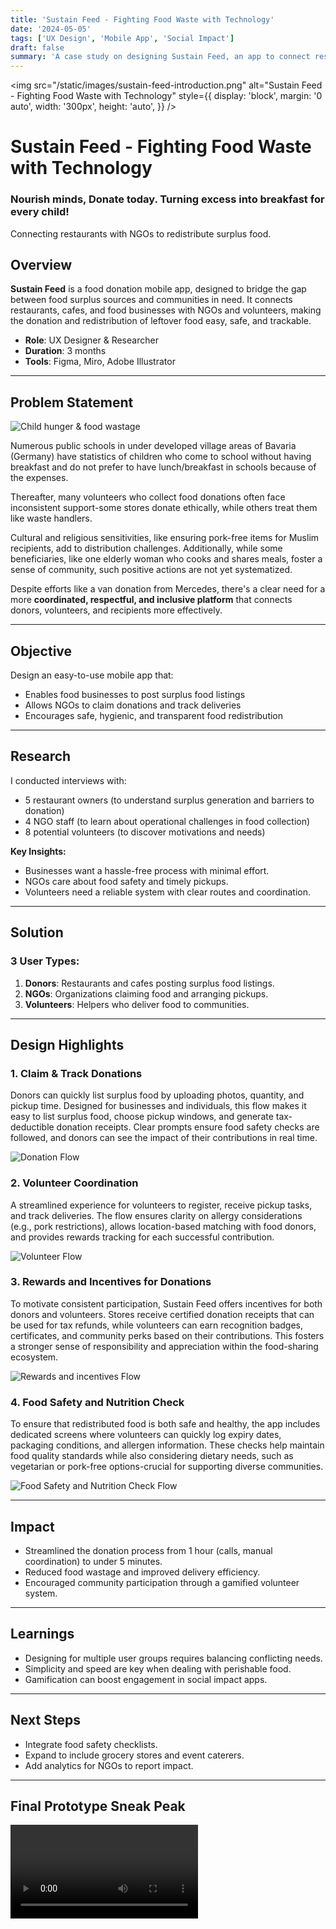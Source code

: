 ```yaml
---
title: 'Sustain Feed - Fighting Food Waste with Technology'
date: '2024-05-05'
tags: ['UX Design', 'Mobile App', 'Social Impact']
draft: false
summary: 'A case study on designing Sustain Feed, an app to connect restaurants with NGOs to redistribute surplus food.'
---
```



<img
  src="/static/images/sustain-feed-introduction.png"
  alt="Sustain Feed - Fighting Food Waste with Technology"
  style={{
    display: 'block',
    margin: '0 auto',
    width: '300px',
    height: 'auto',
  }}
/>
<div style={{ textAlign: 'center', marginBottom: '2rem', marginTop: '2rem' }}>
  <h1>Sustain Feed - Fighting Food Waste with Technology</h1>
  <h3 style={{ marginTop: '0.5rem' }}>
    Nourish minds, Donate today. Turning excess into breakfast for every child!
  </h3>
  <p style={{ fontStyle: 'italic', color: '#555' }}>
    Connecting restaurants with NGOs to redistribute surplus food.
  </p>
</div>

## Overview

**Sustain Feed** is a food donation mobile app, designed to bridge the gap between food surplus sources and communities in need. It connects restaurants, cafes, and food businesses with NGOs and volunteers, making the donation and redistribution of leftover food easy, safe, and trackable.

- **Role**: UX Designer & Researcher
- **Duration**: 3 months
- **Tools**: Figma, Miro, Adobe Illustrator

---

## Problem Statement

![Child hunger & food wastage](/static/images/sustain-feed-story.png)

Numerous public schools in under developed village areas of Bavaria (Germany) have statistics of children who come to school without having breakfast and do not prefer to have lunch/breakfast in schools because of the expenses.

Thereafter, many volunteers who collect food donations often face inconsistent support-some stores donate ethically, while others treat them like waste handlers.

Cultural and religious sensitivities, like ensuring pork-free items for Muslim recipients, add to distribution challenges. Additionally, while some beneficiaries, like one elderly woman who cooks and shares meals, foster a sense of community, such positive actions are not yet systematized.

Despite efforts like a van donation from Mercedes, there's a clear need for a more **coordinated, respectful, and inclusive platform** that connects donors, volunteers, and recipients more effectively.

---

## Objective

Design an easy-to-use mobile app that:

- Enables food businesses to post surplus food listings
- Allows NGOs to claim donations and track deliveries
- Encourages safe, hygienic, and transparent food redistribution

---

## Research

I conducted interviews with:

- 5 restaurant owners (to understand surplus generation and barriers to donation)
- 4 NGO staff (to learn about operational challenges in food collection)
- 8 potential volunteers (to discover motivations and needs)

**Key Insights:**

- Businesses want a hassle-free process with minimal effort.
- NGOs care about food safety and timely pickups.
- Volunteers need a reliable system with clear routes and coordination.

---

## Solution

### 3 User Types:

1. **Donors**: Restaurants and cafes posting surplus food listings.
2. **NGOs**: Organizations claiming food and arranging pickups.
3. **Volunteers**: Helpers who deliver food to communities.

---

## Design Highlights

### 1. Claim & Track Donations

Donors can quickly list surplus food by uploading photos, quantity, and pickup time. Designed for businesses and individuals, this flow makes it easy to list surplus food, choose pickup windows, and generate tax-deductible donation receipts.
Clear prompts ensure food safety checks are followed, and donors can see the impact of their contributions in real time.

![Donation Flow](/static/images/sustain-feed-donationflow.png)

### 2. Volunteer Coordination

A streamlined experience for volunteers to register, receive pickup tasks, and track deliveries.
The flow ensures clarity on allergy considerations (e.g., pork restrictions), allows location-based matching with food donors, and provides rewards tracking for each successful contribution.

![Volunteer Flow](/static/images/sustain-feed-volunteerflow.png)

### 3. Rewards and Incentives for Donations

To motivate consistent participation, Sustain Feed offers incentives for both donors and volunteers.
Stores receive certified donation receipts that can be used for tax refunds, while volunteers can earn recognition badges, certificates, and community perks based on their contributions.
This fosters a stronger sense of responsibility and appreciation within the food-sharing ecosystem.

![Rewards and incentives Flow](/static/images/sustain-feed-finance.png)

### 4. Food Safety and Nutrition Check

To ensure that redistributed food is both safe and healthy, the app includes dedicated screens where volunteers can quickly log expiry dates, packaging conditions, and allergen information.
These checks help maintain food quality standards while also considering dietary needs, such as vegetarian or pork-free options-crucial for supporting diverse communities.

![Food Safety and Nutrition Check Flow](/static/images/sustain-feed-food-safety.png)

---

## Impact

- Streamlined the donation process from 1 hour (calls, manual coordination) to under 5 minutes.
- Reduced food wastage and improved delivery efficiency.
- Encouraged community participation through a gamified volunteer system.

---

## Learnings

- Designing for multiple user groups requires balancing conflicting needs.
- Simplicity and speed are key when dealing with perishable food.
- Gamification can boost engagement in social impact apps.

---

## Next Steps

- Integrate food safety checklists.
- Expand to include grocery stores and event caterers.
- Add analytics for NGOs to report impact.

---

## Final Prototype Sneak Peak

<Video media_path="/static/videos/sustain-feed-video.mp4" className="w-full" />

[View Figma Prototype](https://shorturl.at/QWgZV)

---
